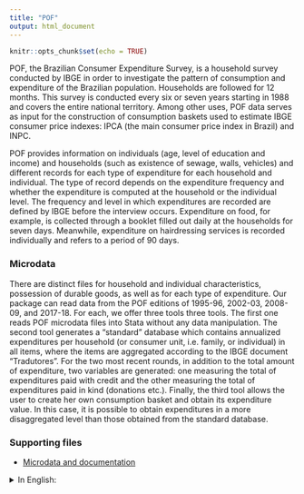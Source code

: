 ```yaml
---
title: "POF"
output: html_document
---
```


```r
knitr::opts_chunk$set(echo = TRUE)
```

POF, the Brazilian Consumer Expenditure Survey, is a household survey conducted by IBGE in order to investigate the pattern of consumption and expenditure of the Brazilian population. Households are followed for 12 months. This survey is conducted every six or seven years starting in 1988 and covers the entire national territory. Among other uses, POF data serves as input for the construction of consumption baskets used to estimate IBGE consumer price indexes: IPCA (the main consumer price index in Brazil) and INPC.

POF provides information on individuals (age, level of education and income) and households (such as existence of sewage, walls, vehicles) and different records for each type of expenditure for each household and individual. The type of record depends on the expenditure frequency and whether the expenditure is computed at the household or the individual level. The frequency and level in which expenditures are recorded are defined by IBGE before the interview occurs. Expenditure on food, for example, is collected through a booklet filled out daily at the households for seven days. Meanwhile, expenditure on hairdressing services is recorded individually and refers to a period of 90 days.

### Microdata

There are distinct files for household and individual characteristics, possession of durable goods, as well as for each type of expenditure. Our package can read data from the POF editions of 1995-96, 2002-03, 2008-09, and 2017-18. For each, we offer three tools three tools. The first one reads POF microdata files into Stata without any data manipulation. The second tool generates a “standard” database which contains annualized expenditures per household (or consumer unit, i.e. family, or individual) in all items, where the items are aggregated according to the IBGE document "Tradutores". For the two most recent rounds, in addition to the total amount of expenditure, two variables are generated: one measuring the total of expenditures paid with credit and the other measuring the total of expenditures paid in kind (donations etc.). Finally, the third tool allows the user to create her own consumption basket and obtain its expenditure value. In this case, it is possible to obtain expenditures in a more disaggregated level than those obtained from the standard database.

### Supporting files

  - [Microdata and documentation](https://www.ibge.gov.br/estatisticas/sociais/populacao/24786-pesquisa-de-orcamentos-familiares-2.html?=&t=microdados)

<details>
<summary> In English: </summary>

  - POF 1995-96
    - [Dictionary](https://raw.githubusercontent.com/datazoompuc/datazoom_social_stata/master/docs/POF/dicionario_1995_en.pdf)
  - POF 2002-03
    - [Dictionary](https://raw.githubusercontent.com/datazoompuc/datazoom_social_stata/master/docs/POF/dicionario_2002_en.pdf)
    - [Survey description](https://raw.githubusercontent.com/datazoompuc/datazoom_social_stata/master/docs/POF/descricao_2002_en.pdf)
    - [Variable description](https://raw.githubusercontent.com/datazoompuc/datazoom_social_stata/master/docs/POF/variaveis_2002_en.xls)
  - POF 2008-09
    - [Survey description](https://raw.githubusercontent.com/datazoompuc/datazoom_social_stata/master/docs/POF/descricao_2008_en.pdf)
    - [Variable description](https://raw.githubusercontent.com/datazoompuc/datazoom_social_stata/master/docs/POF/variaveis_2008_en.xls)
    - [Translator for food item codes](https://raw.githubusercontent.com/datazoompuc/datazoom_social_stata/master/docs/POF/tradutor_alimentos_2008_en.pdf)
    - [Translator for expense codes](https://raw.githubusercontent.com/datazoompuc/datazoom_social_stata/master/docs/POF/tradutor_despesas_2008_en.pdf)
    - [Translator for income codes](https://raw.githubusercontent.com/datazoompuc/datazoom_social_stata/master/docs/POF/tradutor_renda_2008_en.pdf)
  
</details>

